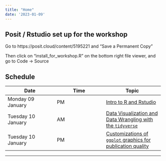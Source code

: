 ```yaml
---
title: "Home"
date: '2023-01-09'
---
```


## Posit / Rstudio set up for the workshop

Go to https://posit.cloud/content/5195221 and "Save a Permanent Copy"

Then click on "install_for_workshop.R" on the bottom right file viewer, and go to Code -> Source


## Schedule 


| Date | Time | Topic |
| ------ | ------ | ------- |
| Monday 09 January  |PM | [Intro to R and Rstudio](/modules/intro-to-r) |
| Tuesday 10 January | AM | [Data Visualization and Data Wrangling with the `tidyverse`](/modules/data-wrangling-module/)  |
| Tuesday 10 January | PM | [Customizations of `ggplot` graphics for publication quality](/modules/figure-customization-module) |

------
